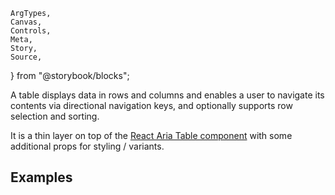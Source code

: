     ArgTypes,
    Canvas,
    Controls,
    Meta,
    Story,
    Source,
} from "@storybook/blocks";


<Meta of={stories} />

A table displays data in rows and columns and enables a user to navigate its
contents via directional navigation keys, and optionally supports row selection
and sorting.

It is a thin layer on top of the
[React Aria Table component](https://react-spectrum.adobe.com/react-aria/Table.html)
with some additional props for styling / variants.

## Examples

<Canvas
    sourceState="shown"
    of={stories.Default}
/>
